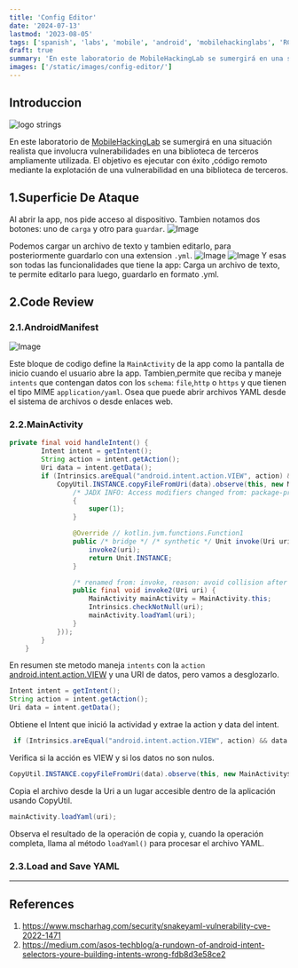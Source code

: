 ```yaml
---
title: 'Config Editor'
date: '2024-07-13'
lastmod: '2023-08-05'
tags: ['spanish', 'labs', 'mobile', 'android', 'mobilehackinglabs', 'RCE', 'CVE-2022-1471']
draft: true
summary: 'En este laboratorio de MobileHackingLab se sumergirá en una situación realista que involucra vulnerabilidades en una biblioteca de terceros ampliamente utilizada. El objetivo es ejecutar con éxito ,código remoto mediante la explotación de una vulnerabilidad en una biblioteca de terceros. '
images: ['/static/images/config-editor/']
---
```



## Introduccion

![logo strings](/static/images/config-editor/1.png)

En este laboratorio de [MobileHackingLab](https://www.mobilehackinglab.com/link/gnVA9O) se sumergirá 
en una situación realista que involucra vulnerabilidades en una biblioteca de terceros ampliamente utilizada. 
El objetivo es ejecutar con éxito ,código remoto mediante la explotación de una vulnerabilidad 
en una biblioteca de terceros. 

<TOCInline toc={props.toc} exclude="Introduccion" />

## 1.Superficie De Ataque


Al abrir la app, nos pide acceso al dispositivo. Tambien notamos dos botones:
uno de `carga` y otro para `guardar`.
![Image](/static/images/config-editor/2.png)


Podemos cargar un archivo de texto y tambien editarlo, para posteriormente guardarlo
con una extension `.yml`.
![Image](/static/images/config-editor/3.png)
![Image](/static/images/config-editor/4.png)
Y esas son todas las funcionalidades que tiene la app:
Carga un archivo de texto, te permite editarlo para luego, guardarlo en formato .yml.

## 2.Code Review
### 2.1.AndroidManifest

![Image](/static/images/config-editor/5.png)

Este bloque de codigo define la `MainActivity` de la app como la pantalla de inicio
cuando el usuario abre la app. Tambien,permite que reciba y maneje `intents` que contengan
datos con los `schema`: `file`,`http` o `https` y que tienen el tipo MIME   `application/yaml`.
Osea que puede abrir archivos YAML desde el sistema de archivos o desde enlaces web.

### 2.2.MainActivity

```java
private final void handleIntent() {
        Intent intent = getIntent();
        String action = intent.getAction();
        Uri data = intent.getData();
        if (Intrinsics.areEqual("android.intent.action.VIEW", action) && data != null) {
            CopyUtil.INSTANCE.copyFileFromUri(data).observe(this, new MainActivity$sam$androidx_lifecycle_Observer$0(new Function1<Uri, Unit>() { // from class: com.mobilehackinglab.configeditor.MainActivity$handleIntent$1
                /* JADX INFO: Access modifiers changed from: package-private */
                {
                    super(1);
                }

                @Override // kotlin.jvm.functions.Function1
                public /* bridge */ /* synthetic */ Unit invoke(Uri uri) {
                    invoke2(uri);
                    return Unit.INSTANCE;
                }

                /* renamed from: invoke, reason: avoid collision after fix types in other method */
                public final void invoke2(Uri uri) {
                    MainActivity mainActivity = MainActivity.this;
                    Intrinsics.checkNotNull(uri);
                    mainActivity.loadYaml(uri);
                }
            }));
        }
    }
```
En resumen ste metodo maneja `intents` con la `action` [android.intent.action.VIEW](https://medium.com/asos-techblog/a-rundown-of-android-intent-selectors-youre-building-intents-wrong-fdb8d3e58ce2)
y una URI de datos, pero vamos a desglozarlo.

```java
Intent intent = getIntent();
String action = intent.getAction();
Uri data = intent.getData();
```
Obtiene el Intent que inició la actividad y extrae la action y data del intent.

```java
 if (Intrinsics.areEqual("android.intent.action.VIEW", action) && data != null) { ... }
```
Verifica si la acción es VIEW y si los datos no son nulos.

```java
CopyUtil.INSTANCE.copyFileFromUri(data).observe(this, new MainActivity$sam$androidx_lifecycle_Observer$0(new Function1<Uri, Unit>() ))
```
Copia el archivo desde la Uri a un lugar accesible dentro de la aplicación usando CopyUtil.

```java
mainActivity.loadYaml(uri);
```
Observa el resultado de la operación de copia y, cuando la operación completa, llama al método `loadYaml()` para procesar el archivo YAML.

### 2.3.Load and Save YAML






---

## References

1. https://www.mscharhag.com/security/snakeyaml-vulnerability-cve-2022-1471
2. https://medium.com/asos-techblog/a-rundown-of-android-intent-selectors-youre-building-intents-wrong-fdb8d3e58ce2